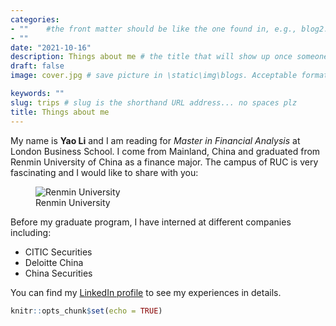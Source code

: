 ```yaml
---
categories:  
- ""    #the front matter should be like the one found in, e.g., blog2.md. It cannot be like the normal Rmd we used
- ""
date: "2021-10-16"
description: Things about me # the title that will show up once someone gets to this page
draft: false
image: cover.jpg # save picture in \static\img\blogs. Acceptable formats= jpg, jpeg, or png . Your iPhone pics wont work

keywords: ""
slug: trips # slug is the shorthand URL address... no spaces plz
title: Things about me
---
```

My name is **Yao Li** and I am reading for *Master in Financial Analysis* at London Business School. I come from Mainland, China and graduated from Renmin University of China as a finance major. The campus of RUC is very fascinating and I would like to share with you: \n

![Renmin University](http://www.uniconexed.org/wp-content/uploads/2017/05/Renmin-University.jpg)

Before my graduate program, I have interned at different companies including:

- CITIC Securities
- Deloitte China
- China Securities

You can find my [LinkedIn profile](https://www.linkedin.com/in/yao-ophelia-li-80a802182/) to see my experiences in details. 




```r
knitr::opts_chunk$set(echo = TRUE)
```
